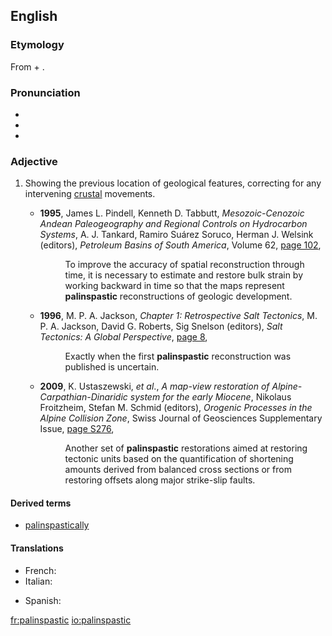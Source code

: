 ==English==
{{was wotd|2013|January|21}}

===Etymology===
From {{etyl|grc|en}} {{m|grc|πάλιν||again}} + {{m|grc|σπαστικός||drawing}}.

===Pronunciation===
* {{IPA|/pælɪnˈspæstɪk/|lang=en}}
* {{rhymes|æstɪk|lang=en}}
* {{hyphenation|pal|in|spas|tic|lang=en}}

===Adjective===
{{en-adj|-}}

# {{label|en|geology|of a map}} Showing the previous location of geological features, correcting for any intervening [[crustal]] movements.
#* '''1995''', James L. Pindell, Kenneth D. Tabbutt, ''Mesozoic-Cenozoic Andean Paleogeography and Regional Controls on Hydrocarbon Systems'', A. J. Tankard, Ramiro Suárez Soruco, Herman J. Welsink (editors), ''Petroleum Basins of South America'', Volume 62, [http://books.google.com.au/books?id=mDrbYpmxZgAC&pg=PA102&dq=%22palinspastic%22&hl=en&sa=X&ei=GdX7UJSZOobvlAWBq4CQBg&redir_esc=y#v=onepage&q=%22palinspastic%22&f=false page 102],
#*: To improve the accuracy of spatial reconstruction through time, it is necessary to estimate and restore bulk strain by working backward in time so that the maps represent '''palinspastic''' reconstructions of geologic development.
#* '''1996''', M. P. A. Jackson, ''Chapter 1: Retrospective Salt Tectonics'', M. P. A. Jackson, David G. Roberts, Sig Snelson (editors), ''Salt Tectonics: A Global Perspective'', [http://books.google.com.au/books?id=yHsXuW9N9gMC&pg=PA8&dq=%22palinspastic%22&hl=en&sa=X&ei=GdX7UJSZOobvlAWBq4CQBg&redir_esc=y#v=onepage&q=%22palinspastic%22&f=false page 8],
#*: Exactly when the first '''palinspastic''' reconstruction was published is uncertain.
#* '''2009''', K. Ustaszewski, ''et al''., ''A map-view restoration of Alpine-Carpathian-Dinaridic system for the early Miocene'', Nikolaus Froitzheim, Stefan M. Schmid (editors), ''Orogenic Processes in the Alpine Collision Zone'', Swiss Journal of Geosciences Supplementary Issue, [http://books.google.com.au/books?id=RgbmG1GeX1AC&pg=PA5276&dq=%22palinspastic%22&hl=en&sa=X&ei=GdX7UJSZOobvlAWBq4CQBg&redir_esc=y#v=onepage&q=%22palinspastic%22&f=false page S276],
#*: Another set of '''palinspastic''' restorations aimed at restoring tectonic units based on the quantification of shortening amounts derived from balanced cross sections or from restoring offsets along major strike-slip faults.

====Derived terms====
* [[palinspastically]]

====Translations====
{{trans-top|showing previous locations of geological features}}
* French: {{t+|fr|palinspastique}}
* Italian: {{t|it|palinspastico}}
{{trans-mid}}
* Spanish: {{t|es|palinspástico}}
{{trans-bottom}}

[[fr:palinspastic]]
[[io:palinspastic]]